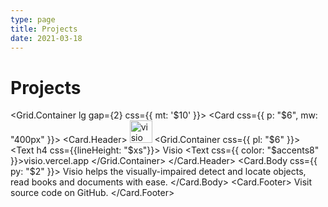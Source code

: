 ```yaml
---
type: page
title: Projects
date: 2021-03-18
---
```


# Projects


<Grid.Container lg gap={2} css={{ mt: '$10' }}>
  <Card css={{ p: "$6", mw: "400px" }}>
    <Card.Header>
      <img
        alt="visio logo"
        src="https://raw.githubusercontent.com/dimaestra/visio/main/android-icon-36x36.png"
        width="36px"
        height="36px"
      />
      <Grid.Container css={{ pl: "$6" }}>
        <Grid xs={12}>
          <Text h4 css={{lineHeight: "$xs"}}>
            Visio
          </Text>
        </Grid>
        <Grid xs={12}>
          <Text css={{ color: "$accents8" }}>visio.vercel.app</Text>
        </Grid>
      </Grid.Container>
    </Card.Header>
    <Card.Body css={{ py: "$2" }}>
      <Text>
        Visio helps the visually-impaired detect and locate objects, read books and documents with ease.
      </Text>
    </Card.Body>
    <Card.Footer>
      <Link
        icon
        color="primary"
        target="_blank"
        href="https://github.com/dimaestra/visio"
      >
        Visit source code on GitHub.
      </Link>
    </Card.Footer>
  </Card>
</Grid>